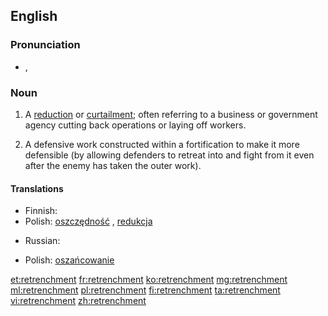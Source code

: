 ==English==
{{wikipedia}}

===Pronunciation===
* {{IPA|/rɪˈtrentʃ.mənt/}}, {{X-SAMPA|/rI"trEntS.m@nt/}}

===Noun===
{{en-noun}}

# A [[reduction]] or [[curtailment]]; often referring to a business or government agency cutting back operations or laying off workers.
# {{context|military|dated|lang=en}} A defensive work constructed within a fortification to make it more defensible (by allowing defenders to retreat into and fight from it even after the enemy has taken the outer work).

====Translations====
{{trans-top|a reduction or curtailment}}
* Finnish: {{t+|fi|leikkaus}}
* Polish: [[oszczędność]] {{f}}, [[redukcja]] {{f}}
{{trans-mid}}
* Russian: {{t+|ru|сокращение|n|tr=sokraščénije|sc=Cyrl}}
{{trans-bottom}}

{{trans-top|a defensive entrenchment}}
* Polish: [[oszańcowanie]] {{n}}
{{trans-mid}}
{{trans-bottom}}

[[et:retrenchment]]
[[fr:retrenchment]]
[[ko:retrenchment]]
[[mg:retrenchment]]
[[ml:retrenchment]]
[[pl:retrenchment]]
[[fi:retrenchment]]
[[ta:retrenchment]]
[[vi:retrenchment]]
[[zh:retrenchment]]